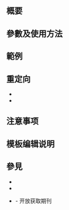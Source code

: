 {{NoteTA|G1=MediaWiki}}{{Documentation subpage}}<!-- 在本行下編輯模板說明 -->

== 概要 ==

== 參數及使用方法 ==

== 範例 ==

== 重定向 ==
*{{tl|需要订阅}}
*{{tl|Paywall}}

== 注意事项 ==

== 模板编辑说明 ==

== 參見 ==
*{{tl|Registration required}}
*{{tl|Free access}}
*{{tl|Open access}} - 开放获取期刊

<includeonly>{{Sandbox other||<!-- 本行下加入模板的分類 -->
[[Category:圖像插入模板]]
}}</includeonly>